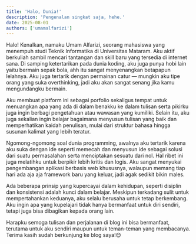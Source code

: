 ```yaml
---
title: 'Halo, Dunia!'
description: 'Pengenalan singkat saja, hehe.'
date: 2025-08-01
authors: ['umamalfarizi']
---
```


Halo! Kenalkan, namaku Umam Alfarizi, seorang mahasiswa yang menempuh studi Teknik Informatika di Universitas Mataram. Aku aktif berkuliah sambil mencari tantangan dan skill baru yang tersedia di internet sana. Di samping ketertarikan pada dunia koding, aku juga punya hobi lain yaitu bermain sepak bola, ahh itu sangat menyenangkan betapapun lelahnya. Aku juga tertarik dengan permainan catur — mungkin aku tipe orang yang suka overthinking, jadi aku akan sangat senang jika kamu mengundangku bermain.

Aku membuat platform ini sebagai porfolio sekaligus tempat untuk menuangkan apa yang ada di dalam benakku ke dalam tulisan serta pikirku juga ingin berbagi pengetahuan atau wawasan yang kumiliki. Selain itu, aku juga sekalian ingin belajar bagaimana menyusun tulisan yang baik dan memperhatikan kaidah penulisan, mulai dari struktur bahasa hingga susunan kalimat yang lebih teratur.

Ngomong-ngomong soal dunia programming, awalnya aku tertarik karena aku suka dengan ide seperti memecah dan menyusun ide sebagai solusi dari suatu permasalahan serta menciptakan sesuatu dari nol. Hal ribet ini juga melatihku untuk berpikir lebih kritis dan logis. Aku sangat menyukai pengembangan aplikasi berbasis web khususnya, walaupun memang tiap hari ada aja aja framework baru yang keluar, jadi agak sedikit bikin males.

Ada beberapa prinsip yang kupercayai dalam kehidupan, seperti disiplin dan konsistensi adalah kunci dalam belajar. Meskipun terkadang sulit untuk mempertahankan keduanya, aku selalu berusaha untuk tetap berkembang. Aku ingin apa yang kupelajari tidak hanya bermanfaat untuk diri sendiri, tetapi juga bisa dibagikan kepada orang lain.

Harapku semoga tulisan dan perjalanan di blog ini bisa bermanfaat, terutama untuk aku sendiri maupun untuk teman-teman yang membacanya. Terima kasih sudah berkunjung ke blog saya!😊
